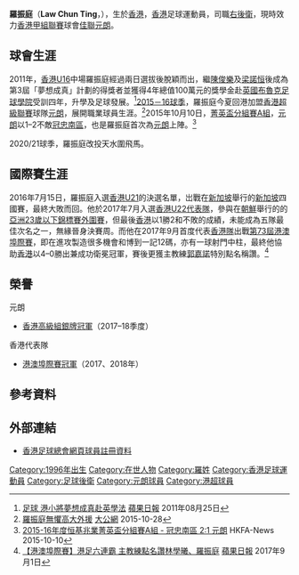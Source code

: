 {{Infobox football biography
| name        = 羅振庭 <br> Law Chun Ting
| image       = Law Chun Ting.jpg
| fullname    = 羅振庭
| nickname    = 
| birth_date  = {{Birth date and age|1996|1|11|}}
| birth_place = {{BHKG}}
| height      = {{height|m=1.63}}
| position    = [[右後衛|右後衛]]
| currentclub = [[元朗足球會|佳聯元朗]]
| clubnumber  = -
| youthyears1 = 2011–2015
| youthclubs1 = [[布魯克豪斯學院|布魯克豪斯學院]]
| years1 = 2015–2020
| clubs1 = [[元朗足球會|佳聯元朗]]
| caps1  = 80
| goals1 = 2
| years2 = 2020–2021
| clubs2 = [[天水圍飛馬|天水圍飛馬]]
| caps2  = 21
| goals2 = 0
| years3 = 2021–
| clubs3 = [[元朗足球會|佳聯元朗]]
| caps3  = 0
| goals3 = 0

| nationalyears1 = 2016
| nationalteam1  = [[香港20歲以下足球代表隊|香港U21]]
| nationalcaps1  = 2
| nationalgoals1 = 0
| nationalyears2 = 2017
| nationalteam2  = [[香港奧運足球代表隊|香港U22]]
| nationalcaps2  = 2
| nationalgoals2 = 0
| nationalyears3 = 2017
| nationalteam3  = [[香港奧運足球代表隊|香港U23]]
| nationalcaps3  = 2
| nationalgoals3 = 0
| pcupdate = 2020年9月20日
| ntupdate = 2018年12月20日
}}

'''羅振庭'''（'''Law Chun Ting'''，{{bd|1996年|1月11日}}），生於[[香港|香港]]，[[香港|香港]]足球運動員，司職[[右後衛|右後衛]]，現時效力[[香港甲組聯賽|香港甲組聯賽]]球會[[元朗足球會|佳聯元朗]]。

==球會生涯==
2011年，[[香港17歲以下足球代表隊|香港U16]]中場羅振庭經過兩日選拔後脫穎而出，繼[[陳俊樂|陳俊樂]]及[[梁諾恒|梁諾恒]]後成為第3屆「夢想成真」計劃的得獎者並獲得4年總值100萬元的獎學金赴[[英國|英國]][[布魯克足球學院|布魯克足球學院]]受訓四年，升學及足球發展。<ref>[http://hk.apple.nextmedia.com/sports/art/20110825/15553720 足球 港小將夢想成真赴英學法] {{Wayback|url=http://hk.apple.nextmedia.com/sports/art/20110825/15553720 |date=20170928210549 }} [[蘋果日報|蘋果日報]] 2011年08月25日</ref>[[2015－16年度香港超級聯賽|2015－16球季]]，羅振庭今夏回港加盟[[香港超級聯賽|香港超級聯賽]]球隊[[元朗足球會|元朗]]，展開職業球員生涯。<ref>[http://news.takungpao.com.hk/paper/q/2015/1028/3226083.html 羅振庭無懼高大外援] {{Wayback|url=http://news.takungpao.com.hk/paper/q/2015/1028/3226083.html |date=20190601062711 }} [[大公網|大公網]] 2015-10-28</ref>2015年10月10日，[[2015–16年香港菁英盃|菁英盃分組賽A組]]，[[元朗足球會|元朗]]以1–2不敵[[冠忠南區|冠忠南區]]，也是羅振庭首次為[[元朗足球會|元朗]]上陣。<ref>[https://www.hkfa.com/news_details/13215 2015-16年度恒基兆業菁英盃分組賽A組 - 冠忠南區 2:1 元朗] {{Wayback|url=https://www.hkfa.com/news_details/13215 |date=20160813103514 }} HKFA-News 2015-10-10</ref>

2020/21球季，羅振庭改投天水圍飛馬。

==國際賽生涯==
2016年7月15日，羅振庭入選[[香港20歲以下足球代表隊|香港U21]]的決選名單，岀戰在[[新加坡|新加坡]]舉行的[[新加坡|新加坡]]四國賽，最終大敗而回。他於2017年7月入選[[香港奧運足球代表隊|香港U22代表隊]]，參與在[[朝鮮|朝鮮]]舉行的的[[2018年亞足聯U-23錦標賽資格賽|亞洲23歲以下錦標賽外圍賽]]，但最後[[香港奧運足球代表隊|香港]]以1勝2和不敗的成績，未能成為五隊最佳次名之一，無緣晉身決賽周。而他在2017年9月首度代表[[香港足球代表隊|香港隊]]出戰[[港澳埠際足球賽|第73屆港澳埠際賽]]，即在進攻製造很多機會和博到一記12碼，亦有一球射門中柱，最終他協助[[香港足球代表隊|香港]]以4–0勝出兼成功衛冕冠軍，賽後更獲主教練[[郭嘉諾|郭嘉諾]]特別點名稱讚。<ref>[http://hk.apple.nextmedia.com/realtime/sports/20170902/57161306 【港澳埠際賽】港足六連霸 主教練點名讚林學曦、羅振庭] {{Wayback|url=http://hk.apple.nextmedia.com/realtime/sports/20170902/57161306 |date=20170902190344 }} [[蘋果日報|蘋果日報]] 2017年9月1日</ref>

==榮譽==
;元朗	
* [[2017–18年香港高級組銀牌|香港高級組銀牌冠軍]]（2017–18季度）
;香港代表隊
* [[港澳埠際足球賽|港澳埠際賽冠軍]]（2017、2018年）

==參考資料==
{{Reflist}}

==外部連結==
*[https://www.hkfa.com/ch/club/57/detail?player=14608 香港足球總會網頁球員註冊資料] {{Wayback|url=https://www.hkfa.com/ch/club/57/detail?player=14608 |date=20201008032335 }}

{{香港飛馬球員名單}}

{{DEFAULTSORT:Law Chun Ting}}
[[Category:1996年出生|Category:1996年出生]]
[[Category:在世人物|Category:在世人物]]
[[Category:羅姓|Category:羅姓]]
[[Category:香港足球運動員|Category:香港足球運動員]]
[[Category:足球後衛|Category:足球後衛]]
[[Category:元朗球員|Category:元朗球員]]
[[Category:港超球員|Category:港超球員]]